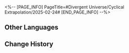 <%-- [PAGE_INFO]
PageTitle=#Divergent Universe/Cyclical Extrapolation/2025-02-24#
[END_PAGE_INFO] --%>
{{Event
|name              = Cyclical Extrapolation: Returning Memories
|image             = Event Cyclical Extrapolation Returning Memories.png
|type              = Cyclical Extrapolation
|time_known        = yes
|time_start        = 2025-02-24 04:00:00
|time_end          = 2025-03-03 03:59:59
}}

{{Cyclical Extrapolation
|boons      = 
|curios     = Memory Cycle (Decrypted)
|equations  = 
|trailblaze = 
|rewards    = Relic Remains*30; Lost Crystal*3
|boss_1_1   = Voidranger: Trampler; Decaying Shadow; Dreamjolt Troupe's Sweet Gorilla; "Tomorrow in Harmonious Chords"; "Present Inebriated in Revelry"
|boss_1_2   = Automaton Grizzly (Bug); Frigid Prowler (Bug); Disciples of Sanctus Medicus: Shape Shifter (Bug); Aurumaton Gatekeeper (Bug); Senior Staff: Team Leader (Bug); Dreamjolt Troupe's Beyond Overcooked (Bug); Dreamjolt Troupe's Sweet Gorilla (Bug); "Past Confined and Caged" (Bug); Memory Zone Meme "Shell of Faded Rage" (Bug); Howling Casket (Bug); Furiae Praetor (Bug)
|boss_2_1   = Voidranger: Trampler (Bug); Decaying Shadow (Bug); Dreamjolt Troupe's Sweet Gorilla (Bug); "Tomorrow in Harmonious Chords" (Bug); "Present Inebriated in Revelry" (Bug)
|boss_2_2   = Svarog (Complete); Abundant Ebon Deer (Complete); Swarm: True Sting (Complete); Argenti (Complete)
|boss_3     = Borisin Warhead: Hoolay (Complete)
|rules      = Obtain this week's Preset Constructs upon entering the first plane; Additionally obtain 2 Equations of 1-star rarity at the start
|root       = Divergent Universe: The Human Comedy
}}

==Other Languages==
{{Other Languages
|en   = Cyclical Extrapolation: Returning Memories
|zhs  = 周期演算：旧忆轮转
|zht  = 週期演算：舊憶輪轉
|ja   = 周期演算：巡る過去の記憶
|ko   = 주기 연산: 기억의 윤회
|es   = Cálculo periódico: Ciclo de recuerdos
|fr   = Calcul cyclique&nbsp;: Retour des souvenirs
|ru   = Цикличное вычисление: Кружение воспоминаний
|th   = การคำนวณแบบรอบ: วงจรความทรงจำเก่า
|vi   = Ngoại Suy Chu Kỳ: Ký Ức Trở Về
|de   = Zyklische Berechnung: Wiederkehrende Erinnerungen
|id   = Kalkulasi Siklus: Memutar Kenangan Lama
|pt   = Extrapolação Cíclica: Memórias Retornantes
}}

==Change History==
{{Change History|3.0}}